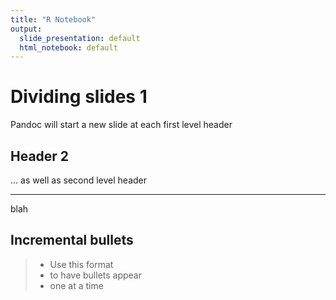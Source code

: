 ```yaml
---
title: "R Notebook"
output:
  slide_presentation: default
  html_notebook: default
---
```


# Dividing slides 1
Pandoc will start a new slide at each first level header

## Header 2
... as well as second level header

***

blah

## Incremental bullets

>- Use this format
>- to have bullets appear
>- one at a time
